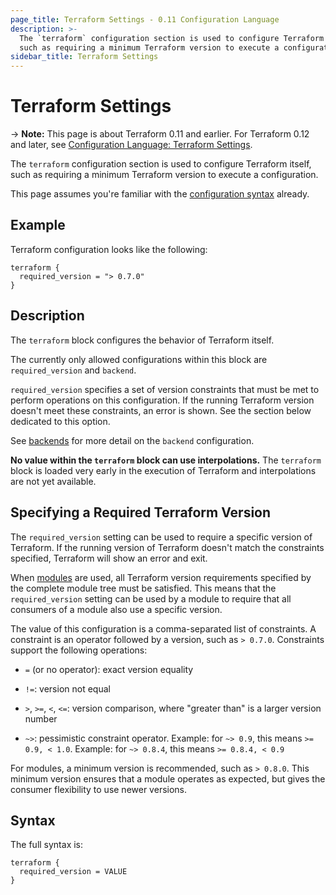```yaml
---
page_title: Terraform Settings - 0.11 Configuration Language
description: >-
  The `terraform` configuration section is used to configure Terraform itself,
  such as requiring a minimum Terraform version to execute a configuration.
sidebar_title: Terraform Settings
---
```


# Terraform Settings

-> **Note:** This page is about Terraform 0.11 and earlier. For Terraform 0.12
and later, see
[Configuration Language: Terraform Settings](/language/settings).

The `terraform` configuration section is used to configure Terraform itself,
such as requiring a minimum Terraform version to execute a configuration.

This page assumes you're familiar with the
[configuration syntax](/language/configuration-0-11/syntax)
already.

## Example

Terraform configuration looks like the following:

```hcl
terraform {
  required_version = "> 0.7.0"
}
```

## Description

The `terraform` block configures the behavior of Terraform itself.

The currently only allowed configurations within this block are
`required_version` and `backend`.

`required_version` specifies a set of version constraints
that must be met to perform operations on this configuration. If the
running Terraform version doesn't meet these constraints, an error
is shown. See the section below dedicated to this option.

See [backends](/language/settings/backends/configuration) for more detail on the `backend`
configuration.

**No value within the `terraform` block can use interpolations.** The
`terraform` block is loaded very early in the execution of Terraform
and interpolations are not yet available.

## Specifying a Required Terraform Version

The `required_version` setting can be used to require a specific version
of Terraform. If the running version of Terraform doesn't match the
constraints specified, Terraform will show an error and exit.

When [modules](/language/configuration-0-11/modules) are used, all Terraform
version requirements specified by the complete module tree must be
satisfied. This means that the `required_version` setting can be used
by a module to require that all consumers of a module also use a specific
version.

The value of this configuration is a comma-separated list of constraints.
A constraint is an operator followed by a version, such as `> 0.7.0`.
Constraints support the following operations:

- `=` (or no operator): exact version equality

- `!=`: version not equal

- `>`, `>=`, `<`, `<=`: version comparison, where "greater than" is a larger
  version number

- `~>`: pessimistic constraint operator. Example: for `~> 0.9`, this means
  `>= 0.9, < 1.0`. Example: for `~> 0.8.4`, this means `>= 0.8.4, < 0.9`

For modules, a minimum version is recommended, such as `> 0.8.0`. This
minimum version ensures that a module operates as expected, but gives
the consumer flexibility to use newer versions.

## Syntax

The full syntax is:

```text
terraform {
  required_version = VALUE
}
```

